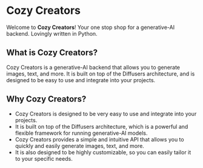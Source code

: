 ###

# Cozy Creators

Welcome to **Cozy Creators**! Your one stop shop for a generative-AI backend. Lovingly written in Python.

## What is Cozy Creators?

Cozy Creators is a generative-AI backend that allows you to generate images, text, and more. It is built on top of the
Diffusers architecture, and is designed to be easy to use and integrate into your projects.

## Why Cozy Creators?

- Cozy Creators is designed to be very easy to use and integrate into your projects.
- It is built on top of the Diffusers architecture, which is a powerful and flexible framework for running generative-AI
  models.
- Cozy Creators provides a simple and intuitive API that allows you to quickly and easily generate images, text, and
  more.
- It is also designed to be highly customizable, so you can easily tailor it to your specific needs.


